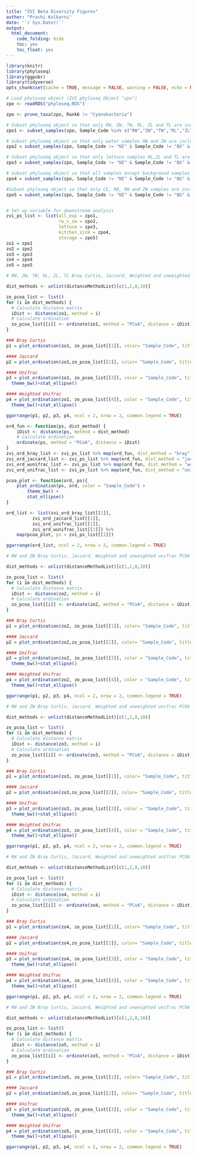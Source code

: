 ```yaml
---
title: "ZVI Beta Diversity Figures"
author: "Prachi Kulkarni"
date: '`r Sys.Date()`'
output:
  html_document:
    code_folding: hide
    toc: yes
    toc_float: yes
---
```


```r
library(knitr)
library(phyloseq)
library(ggpubr)
library(tidyverse)
opts_chunk$set(cache = TRUE, message = FALSE, warning = FALSE, echo = FALSE)
```


```r
# Load phyloseq object (ZVI phyloseq Object "zpo")
zpo <- readRDS("phyloseq.RDS")

zpo <- prune_taxa(zpo, Rank6 != "Cyanobacteria")  

# Subset phyloseq object so that only RW, ZW, TW, RL, ZL and TL are included
zpo1 <- subset_samples(zpo, Sample_Code %in% c("RW","ZW","TW","RL","ZL","TL"))

# Subset phyloseq object so that only water samples RW and ZW are included
zpo2 = subset_samples(zpo, Sample_Code != "NI" & Sample_Code != "BG" & Sample_Code != "NR" & Sample_Code !="TW" & Sample_Code != "NC" & Sample_Code != "RL"& Sample_Code != "ZL"& Sample_Code != "TL" & Sample_Code != "RS"& Sample_Code != "ZS"& Sample_Code != "TS" & Sample_Code !="CE" & Sample_Code !="RB")

# Subset phyloseq object so that only lettuce samples RL,ZL and TL are included
zpo3 = subset_samples(zpo, Sample_Code != "NI" & Sample_Code != "BG" & Sample_Code != "NR"& Sample_Code != "NC" & Sample_Code != "RW"& Sample_Code != "ZW"& Sample_Code != "TW"& Sample_Code != "CE"& Sample_Code != "RB"& Sample_Code != "RS"& Sample_Code != "ZS"& Sample_Code != "TS")

# Subset phyloseq object so that all samples except background samples are included 
zpo4 = subset_samples(zpo, Sample_Code != "NI" & Sample_Code != "BG" & Sample_Code != "NR"& Sample_Code != "NC")

#Subset phyloseq object so that only CE, RB, RW and ZW samples are included
zpo5 = subset_samples(zpo, Sample_Code != "NI" & Sample_Code != "BG" & Sample_Code != "NR" & Sample_Code !="TW" & Sample_Code != "NC" & Sample_Code != "RL"& Sample_Code != "ZL"& Sample_Code != "TL" & Sample_Code != "RS"& Sample_Code != "ZS"& Sample_Code != "TS")


# Set up variable for downstream analysis
zvi_ps_list <- list(all_exp = zpo1, 
                    rw_v_zw = zpo2, 
                    lettuce = zpo3, 
                    kitchen_sink = zpo4, 
                    storage = zpo5)
zo1 = zpo1
zo2 = zpo2
zo3 = zpo3
zo4 = zpo4
zo5 = zpo5
```


```r
# RW, ZW, TW, RL, ZL, TL Bray Curtis, Jaccard, Weighted and unweighted unifrac PCOA plots and differences

dist_methods <- unlist(distanceMethodList)[c(1,2,8,10)]

zo_pcoa_list <- list()
for (i in dist_methods) {
  # Calculate distance matrix
  iDist <- distance(zo1, method = i)
  # Calculate ordination
  zo_pcoa_list[[i]] <- ordinate(zo1, method = "PCoA", distance = iDist)
}

### Bray Curtis
p1 = plot_ordination(zo1, zo_pcoa_list[[1]], color= "Sample_Code", title = "Bray Curtis PCoA") + theme_bw()+stat_ellipse()

#### Jaccard
p2 = plot_ordination(zo1,zo_pcoa_list[[2]], color= "Sample_Code", title = "Jaccard PCoA") + theme_bw()+stat_ellipse()

#### Unifrac
p3 = plot_ordination(zo1, zo_pcoa_list[[3]], color = "Sample_Code", title = "Unifrac PCoA") +
  theme_bw()+stat_ellipse()

#### Weighted Unifrac
p4 = plot_ordination(zo1, zo_pcoa_list[[4]], color = "Sample_Code", title = "weighted Unifrac PCoA")+
  theme_bw()+stat_ellipse()

ggarrange(p1, p2, p3, p4, ncol = 2, nrow = 2, common.legend = TRUE)
```

```r
ord_fun <- function(ps, dist_method) {
    iDist <- distance(ps, method = dist_method)
    # Calculate ordination
    ordinate(ps, method = "PCoA", distance = iDist)
}
zvi_ord_bray_list <- zvi_ps_list %>% map(ord_fun, dist_method = "bray")
zvi_ord_jaccard_list <- zvi_ps_list %>% map(ord_fun, dist_method = "jaccard")
zvi_ord_wunifrac_list <- zvi_ps_list %>% map(ord_fun, dist_method = "wunifrac")
zvi_ord_unifrac_list <- zvi_ps_list %>% map(ord_fun, dist_method = "unifrac")
```

```r
pcoa_plot <- function(ord, ps){
    plot_ordination(ps, ord, color = "Sample_Code") +
        theme_bw() + 
        stat_ellipse()
}

ord_list <- list(zvi_ord_bray_list[[1]], 
          zvi_ord_jaccard_list[[1]],
          zvi_ord_unifrac_list[[1]], 
          zvi_ord_wunifrac_list[[1]]) %>% 
    map(pcoa_plot, ps = zvi_ps_list[[1]])  

ggarrange(ord_list, ncol = 2, nrow = 2, common.legend = TRUE)
```


```r
# RW and ZW Bray Curtis, Jaccard, Weighted and unweighted unifrac PCOA plots and differences

dist_methods <- unlist(distanceMethodList)[c(1,2,8,10)]

zo_pcoa_list <- list()
for (i in dist_methods) {
  # Calculate distance matrix
  iDist <- distance(zo2, method = i)
  # Calculate ordination
  zo_pcoa_list[[i]] <- ordinate(zo2, method = "PCoA", distance = iDist)
}

### Bray Curtis
p1 = plot_ordination(zo2, zo_pcoa_list[[1]], color= "Sample_Code", title = "Bray Curtis PCoA") + theme_bw()+stat_ellipse()

#### Jaccard
p2 = plot_ordination(zo2,zo_pcoa_list[[2]], color= "Sample_Code", title = "Jaccard PCoA") + theme_bw()+stat_ellipse()

#### Unifrac
p3 = plot_ordination(zo2, zo_pcoa_list[[3]], color = "Sample_Code", title = "Unifrac PCoA") +
  theme_bw()+stat_ellipse()

#### Weighted Unifrac
p4 = plot_ordination(zo2, zo_pcoa_list[[4]], color = "Sample_Code", title = "weighted Unifrac PCoA")+
  theme_bw()+stat_ellipse()

ggarrange(p1, p2, p3, p4, ncol = 2, nrow = 2, common.legend = TRUE)
```


```r
# RW and ZW Bray Curtis, Jaccard, Weighted and unweighted unifrac PCOA plots and differences

dist_methods <- unlist(distanceMethodList)[c(1,2,8,10)]

zo_pcoa_list <- list()
for (i in dist_methods) {
  # Calculate distance matrix
  iDist <- distance(zo3, method = i)
  # Calculate ordination
  zo_pcoa_list[[i]] <- ordinate(zo3, method = "PCoA", distance = iDist)
}

### Bray Curtis
p1 = plot_ordination(zo3, zo_pcoa_list[[1]], color= "Sample_Code", title = "Bray Curtis PCoA") + theme_bw()+stat_ellipse()

#### Jaccard
p2 = plot_ordination(zo3,zo_pcoa_list[[2]], color= "Sample_Code", title = "Jaccard PCoA") + theme_bw()+stat_ellipse()

#### Unifrac
p3 = plot_ordination(zo3, zo_pcoa_list[[3]], color = "Sample_Code", title = "Unifrac PCoA") +
  theme_bw()+stat_ellipse()

#### Weighted Unifrac
p4 = plot_ordination(zo3, zo_pcoa_list[[4]], color = "Sample_Code", title = "weighted Unifrac PCoA")+
  theme_bw()+stat_ellipse()

ggarrange(p1, p2, p3, p4, ncol = 2, nrow = 2, common.legend = TRUE)
```

```r
# RW and ZW Bray Curtis, Jaccard, Weighted and unweighted unifrac PCOA plots and differences

dist_methods <- unlist(distanceMethodList)[c(1,2,8,10)]

zo_pcoa_list <- list()
for (i in dist_methods) {
  # Calculate distance matrix
  iDist <- distance(zo4, method = i)
  # Calculate ordination
  zo_pcoa_list[[i]] <- ordinate(zo4, method = "PCoA", distance = iDist)
}

### Bray Curtis
p1 = plot_ordination(zo4, zo_pcoa_list[[1]], color= "Sample_Code", title = "Bray Curtis PCoA") + theme_bw()+stat_ellipse()

#### Jaccard
p2 = plot_ordination(zo4,zo_pcoa_list[[2]], color= "Sample_Code", title = "Jaccard PCoA") + theme_bw()+stat_ellipse()

#### Unifrac
p3 = plot_ordination(zo4, zo_pcoa_list[[3]], color = "Sample_Code", title = "Unifrac PCoA") +
  theme_bw()+stat_ellipse()

#### Weighted Unifrac
p4 = plot_ordination(zo4, zo_pcoa_list[[4]], color = "Sample_Code", title = "weighted Unifrac PCoA")+
  theme_bw()+stat_ellipse()

ggarrange(p1, p2, p3, p4, ncol = 2, nrow = 2, common.legend = TRUE)
```

```r
# RW and ZW Bray Curtis, Jaccard, Weighted and unweighted unifrac PCOA plots and differences

dist_methods <- unlist(distanceMethodList)[c(1,2,8,10)]

zo_pcoa_list <- list()
for (i in dist_methods) {
  # Calculate distance matrix
  iDist <- distance(zo5, method = i)
  # Calculate ordination
  zo_pcoa_list[[i]] <- ordinate(zo5, method = "PCoA", distance = iDist)
}

### Bray Curtis
p1 = plot_ordination(zo5, zo_pcoa_list[[1]], color= "Sample_Code", title = "Bray Curtis PCoA") + theme_bw()+stat_ellipse()

#### Jaccard
p2 = plot_ordination(zo5,zo_pcoa_list[[2]], color= "Sample_Code", title = "Jaccard PCoA") + theme_bw()+stat_ellipse()

#### Unifrac
p3 = plot_ordination(zo5, zo_pcoa_list[[3]], color = "Sample_Code", title = "Unifrac PCoA") +
  theme_bw()+stat_ellipse()

#### Weighted Unifrac
p4 = plot_ordination(zo5, zo_pcoa_list[[4]], color = "Sample_Code", title = "weighted Unifrac PCoA")+
  theme_bw()+stat_ellipse()

ggarrange(p1, p2, p3, p4, ncol = 2, nrow = 2, common.legend = TRUE)
```

